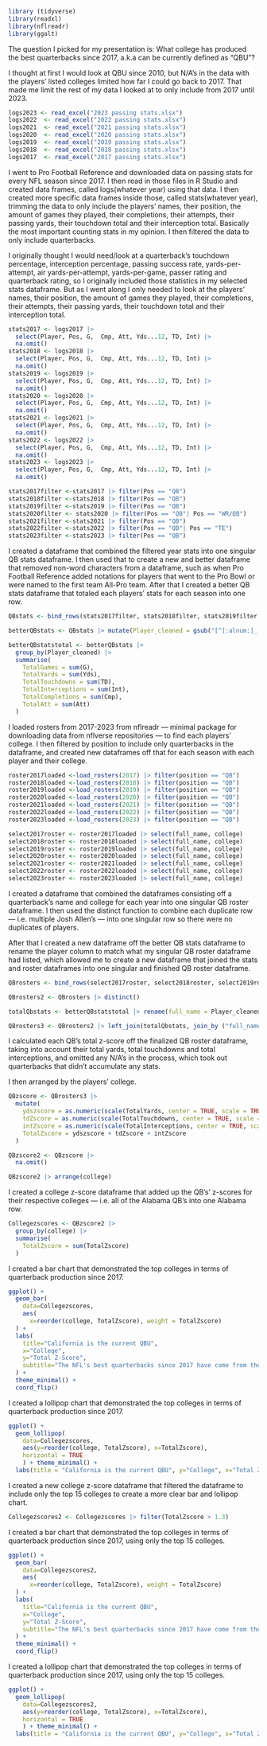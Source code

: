 ```r
library (tidyverse)
library(readxl)
library(nflreadr)
library(ggalt)
```

The question I picked for my presentation is: What college has produced the best quarterbacks since 2017, a.k.a can be currently defined as "QBU"?

I thought at first I would look at QBU since 2010, but N/A's in the data with the players' listed colleges limited how far I could go back to 2017. That made me limit the rest of my data I looked at to only include from 2017 until 2023.

```r
logs2023 <- read_excel("2023 passing stats.xlsx")
logs2022  <- read_excel("2022 passing stats.xlsx")
logs2021  <- read_excel("2021 passing stats.xlsx")
logs2020  <- read_excel("2020 passing stats.xlsx")
logs2019  <- read_excel("2019 passing stats.xlsx")
logs2018  <- read_excel("2018 passing stats.xlsx")
logs2017  <- read_excel("2017 passing stats.xlsx")
```

I went to Pro Football Reference and downloaded data on passing stats for every NFL season since 2017. I then read in those files in R Studio and created data frames, called logs(whatever year) using that data. I then created more specific data frames inside those, called stats(whatever year), trimming the data to only include the players' names, their position, the amount of games they played, their completions, their attempts, their passing yards, their touchdown total and their interception total. Basically the most important counting stats in my opinion. I then filtered the data to only include quarterbacks.

I originally thought I would need/look at a quarterback's touchdown percentage, interception percentage, passing success rate, yards-per-attempt, air yards-per-attempt, yards-per-game, passer rating and quarterback rating, so I originally included those statistics in my selected stats dataframe. But as I went along I only needed to look at the players' names, their position, the amount of games they played, their completions, their attempts, their passing yards, their touchdown total and their interception total.

```r
stats2017 <- logs2017 |>
  select(Player, Pos, G,  Cmp, Att, Yds...12, TD, Int) |>
  na.omit()
stats2018 <- logs2018 |>
  select(Player, Pos, G,  Cmp, Att, Yds...12, TD, Int) |>
  na.omit()
stats2019 <- logs2019 |>
  select(Player, Pos, G,  Cmp, Att, Yds...12, TD, Int) |>
  na.omit()
stats2020 <- logs2020 |>
  select(Player, Pos, G,  Cmp, Att, Yds...12, TD, Int) |>
  na.omit()
stats2021 <- logs2021 |>
  select(Player, Pos, G,  Cmp, Att, Yds...12, TD, Int) |>
  na.omit()
stats2022 <- logs2022 |>
  select(Player, Pos, G,  Cmp, Att, Yds...12, TD, Int) |>
  na.omit()
stats2023 <- logs2023 |>
  select(Player, Pos, G,  Cmp, Att, Yds...12, TD, Int) |>
  na.omit()

stats2017filter <-stats2017 |> filter(Pos == "QB")
stats2018filter <-stats2018 |> filter(Pos == "QB")
stats2019filter <-stats2019 |> filter(Pos == "QB")
stats2020filter <- stats2020 |> filter(Pos == "QB"| Pos == "WR/QB")
stats2021filter <-stats2021 |> filter(Pos == "QB")
stats2022filter <-stats2022 |> filter(Pos == "QB"| Pos == "TE")
stats2023filter <-stats2023 |> filter(Pos == "QB")
```

I created a dataframe that combined the filtered year stats into one singular QB stats dataframe. I then used that to create a new and better dataframe that removed non-word characters from a dataframe, such as when Pro Football Reference added notations for players that went to the Pro Bowl or were named to the first team All-Pro team. After that I created a better QB stats dataframe that totaled each players' stats for each season into one row.

```r
QBstats <- bind_rows(stats2017filter, stats2018filter, stats2019filter, stats2020filter, stats2021filter, stats2022filter, stats2023filter)

betterQBstats <- QBstats |> mutate(Player_cleaned = gsub("[^[:alnum:]_ ]", "", Player))

betterQBstatstotal <- betterQBstats |>
  group_by(Player_cleaned) |>
  summarise(
    TotalGames = sum(G),
    TotalYards = sum(Yds),
    TotalTouchdowns = sum(TD),
    TotalInterceptions = sum(Int),
    TotalCompletions = sum(Cmp),
    TotalAtt = sum(Att)
  )
```

I loaded rosters from 2017-2023 from nflreadr — minimal package for downloading data from nflverse repositories — to find each players' college. I then filtered by position to include only quarterbacks in the dataframe, and created new dataframes off that for each season with each player and their college.

```r
roster2017loaded <-load_rosters(2017) |> filter(position == "QB")
roster2018loaded <-load_rosters(2018) |> filter(position == "QB")
roster2019loaded <-load_rosters(2019) |> filter(position == "QB")
roster2020loaded <-load_rosters(2020) |> filter(position == "QB")
roster2021loaded <-load_rosters(2021) |> filter(position == "QB")
roster2022loaded <-load_rosters(2022) |> filter(position == "QB")
roster2023loaded <-load_rosters(2023) |> filter(position == "QB")

select2017roster <- roster2017loaded |> select(full_name, college)
select2018roster <- roster2018loaded |> select(full_name, college)
select2019roster <- roster2019loaded |> select(full_name, college)
select2020roster <- roster2020loaded |> select(full_name, college)
select2021roster <- roster2021loaded |> select(full_name, college)
select2022roster <- roster2022loaded |> select(full_name, college)
select2023roster <- roster2023loaded |> select(full_name, college)
```

I created a dataframe that combined the dataframes consisting off a quarterback's name and college for each year into one singular QB roster dataframe. I then used the distinct function to combine each duplicate row — i.e. multiple Josh Allen's — into one singular row so there were no duplicates of players.

After that I created a new dataframe off the better QB stats dataframe to rename the player column to match what my singular QB roster dataframe had listed, which allowed me to create a new dataframe that joined the stats and roster dataframes into one singular and finished QB roster dataframe.

```r
QBrosters <- bind_rows(select2017roster, select2018roster, select2019roster, select2020roster, select2021roster, select2022roster, select2023roster)

QBrosters2 <- QBrosters |> distinct()

totalQbstats <- betterQBstatstotal |> rename(full_name = Player_cleaned)

QBrosters3 <- QBrosters2 |> left_join(totalQbstats, join_by ("full_name"))
```

I calculated each QB's total z-score off the finalized QB roster dataframe, taking into account their total yards, total touchdowns and total interceptions, and omitted any N/A's in the process, which took out quarterbacks that didn't accumulate any stats.

I then arranged by the players' college.

```r
QBzscore <- QBrosters3 |> 
  mutate(
    ydszscore = as.numeric(scale(TotalYards, center = TRUE, scale = TRUE)),
    tdZscore = as.numeric(scale(TotalTouchdowns, center = TRUE, scale = TRUE)),
    intZscore = as.numeric(scale(TotalInterceptions, center = TRUE, scale = TRUE)) * -1,
    TotalZscore = ydszscore + tdZscore + intZscore
  )  

QBzscore2 <- QBzscore |>
  na.omit() 

QBzscore2 |> arrange(college)
```

I created a college z-score dataframe that added up the QB's' z-scores for their respective colleges — i.e. all of the Alabama QB's into one Alabama row.

```r
Collegezscores <- QBzscore2 |>
  group_by(college) |>
  summarise(
    TotalZscore = sum(TotalZscore)
  )
```

I created a bar chart that demonstrated the top colleges in terms of quarterback production since 2017.

```r
ggplot() + 
  geom_bar(
    data=Collegezscores, 
    aes(
      x=reorder(college, TotalZscore), weight = TotalZscore)
  ) +
  labs(
    title="California is the current QBU", 
    x="College", 
    y="Total Z-Score", 
    subtitle="The NFL's best quarterbacks since 2017 have come from the University of California.", caption="Source: Pro Football Reference | By Brandon Schwartzberg"
  ) + 
  theme_minimal() + 
  coord_flip()
```

I created a lollipop chart that demonstrated the top colleges in terms of quarterback production since 2017.

```r
ggplot() + 
  geom_lollipop(
    data=Collegezscores, 
    aes(y=reorder(college, TotalZscore), x=TotalZscore), 
    horizontal = TRUE
    ) + theme_minimal() + 
  labs(title = "California is the current QBU", y="College", x="Total Z-Score", subtitle="The NFL's best quarterbacks since 2017 have come from the University of California.", caption="Source: Pro Football Reference | By Brandon Schwartzberg")
```

I created a new college z-score dataframe that filtered the dataframe to include only the top 15 colleges to create a more clear bar and lollipop chart.

```r
Collegezscores2 <- Collegezscores |> filter(TotalZscore > 1.3)
```

I created a bar chart that demonstrated the top colleges in terms of quarterback production since 2017, using only the top 15 colleges.

```r
ggplot() + 
  geom_bar(
    data=Collegezscores2, 
    aes(
      x=reorder(college, TotalZscore), weight = TotalZscore)
  ) +
  labs(
    title="California is the current QBU", 
    x="College", 
    y="Total Z-Score",
    subtitle="The NFL's best quarterbacks since 2017 have come from the University of California.", caption="Source: Pro Football Reference | By Brandon Schwartzberg"
  ) + 
  theme_minimal() + 
  coord_flip()
```

I created a lollipop chart that demonstrated the top colleges in terms of quarterback production since 2017, using only the top 15 colleges.

```r
ggplot() + 
  geom_lollipop(
    data=Collegezscores2, 
    aes(y=reorder(college, TotalZscore), x=TotalZscore), 
    horizontal = TRUE
    ) + theme_minimal() + 
  labs(title = "California is the current QBU", y="College", x="Total Z-Score", subtitle="The NFL's best quarterbacks since 2017 have come from the University of California.", caption="Source: Pro Football Reference | By Brandon Schwartzberg")
```

